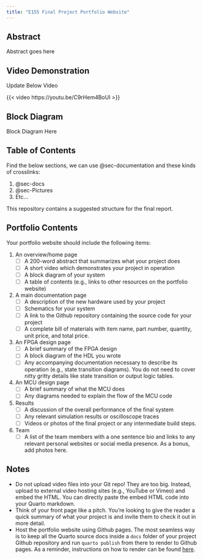 ```yaml
---
title: "E155 Final Project Portfolio Website"
---
```


## Abstract

Abstract goes here

## Video Demonstration

Update Below Video

{{< video https://youtu.be/C9rHem4BoUI >}}

## Block Diagram

Block Diagram Here

## Table of Contents

Find the below sections, we can use @sec-documentation and these kinds of crosslinks:

1. @sec-docs 
2. @sec-Pictures
3. Etc...





This repository contains a suggested structure for the final report.

## Portfolio Contents

Your portfolio website should include the following items:

1. An overview/home page
   - [ ] A 200-word abstract that summarizes what your project does
   - [ ] A short video which demonstrates your project in operation
   - [ ] A block diagram of your system
   - [ ] A table of contents (e.g., links to other resources on the portfolio website)
2. A main documentation page
   - [ ] A description of the new hardware used by your project
   - [ ] Schematics for your system
   - [ ] A link to the Github repository containing the source code for your project
   - [ ] A complete bill of materials with item name, part number, quantity, unit price, and total price.
3. An FPGA design page
   - [ ] A brief summary of the FPGA design
   - [ ] A block diagram of the HDL you wrote
   - [ ] Any accompanying documentation necessary to describe its operation (e.g., state transition diagrams). You do not need to cover nitty gritty details like state transition or output logic tables.
4. An MCU design page
   - [ ] A brief summary of what the MCU does
   - [ ] Any diagrams needed to explain the flow of the MCU code
5. Results
   - [ ] A discussion of the overall performance of the final system
   - [ ] Any relevant simulation results or oscilloscope traces
   - [ ] Videos or photos of the final project or any intermediate build steps.
6. Team
   - [ ] A list of the team members with a one sentence bio and links to any relevant personal websites or social media presence. As a bonus, add photos here.

## Notes

- Do not upload video files into your Git repo! They are too big. Instead, upload to external video hosting sites (e.g., YouTube or Vimeo) and embed the HTML. You can directly paste the embed HTML code into your Quarto markdown.
- Think of your front page like a pitch. You're looking to give the reader a quick summary of what your project is and invite them to check it out in more detail.
- Host the portfolio website using Github pages. The most seamless way is to keep all the Quarto source docs inside a `docs` folder of your project Github repository and run `quarto publish` from there to render to Github pages. As a reminder, instructions on how to render can be found [here](https://quarto.org/docs/publishing/github-pages.html#publish-command).